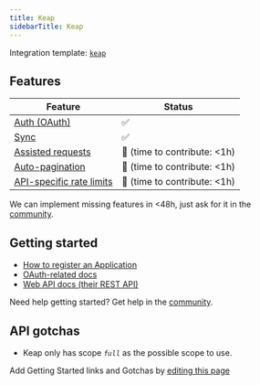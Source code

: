 ```yaml
---
title: Keap
sidebarTitle: Keap
---
```


Integration template: [`keap`](https://nango.dev/providers.yaml)

## Features

| Feature                                                                          | Status                          |
| -------------------------------------------------------------------------------- | ------------------------------- |
| [Auth (OAuth)](/nango-auth)                                                      | ✅                              |
| [Sync](/nango-sync)                                                              | ✅                              |
| [Assisted requests](/nango-sync/guides/direct-requests)                          | 🚫 (time to contribute: &lt;1h) |
| [Auto-pagination](/nango-sync/configuration#auto-pagination)                     | 🚫 (time to contribute: &lt;1h) |
| [API-specific rate limits](/nango-sync/configuration#rate-limits-retry-policies) | 🚫 (time to contribute: &lt;1h) |

<Tip>We can implement missing features in &lt;48h, just ask for it in the [community](https://nango.dev/slack).</Tip>
## Getting started

-   [How to register an Application](https://keys.developer.keap.com/accounts/create?client_id=portal-nue1osvn10)
-   [OAuth-related docs](https://developer.infusionsoft.com/getting-started-oauth-keys/)
-   [Web API docs (their REST API)](https://developer.keap.com/docs/rest/#tag/Account-Info)

<Tip>Need help getting started? Get help in the [community](https://nango.dev/slack).</Tip>

## API gotchas

-   Keap only has scope _`full`_ as the possible scope to use.

<Note>Add Getting Started links and Gotchas by [editing this page](https://github.com/nangohq/nango/tree/master/docs-v2/integrations/all/keap.mdx)</Note>
